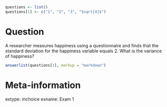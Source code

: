 ```r
questions <- list()
questions[1] <- c("1", "2", "3", "$sqrt{4}$")
```

Question
========

A researcher measures happiness using a questionnaire and finds that the standard 
deviation for the happiness variable equals 2. What is the variance of happiness?

```r
answerlist(questions[1], markup = "markdown")
```

Meta-information
================
extype: mchoice
exname: Exam 1
